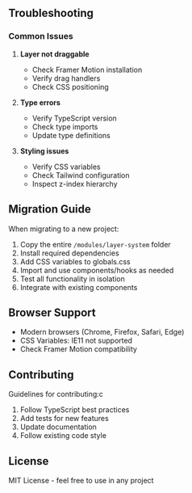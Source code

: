 
## Troubleshooting

### Common Issues

1. **Layer not draggable**
   - Check Framer Motion installation
   - Verify drag handlers
   - Check CSS positioning

2. **Type errors**
   - Verify TypeScript version
   - Check type imports
   - Update type definitions

3. **Styling issues**
   - Verify CSS variables
   - Check Tailwind configuration
   - Inspect z-index hierarchy

## Migration Guide

When migrating to a new project:

1. Copy the entire `/modules/layer-system` folder
2. Install required dependencies
3. Add CSS variables to globals.css
4. Import and use components/hooks as needed
5. Test all functionality in isolation
6. Integrate with existing components

## Browser Support

- Modern browsers (Chrome, Firefox, Safari, Edge)
- CSS Variables: IE11 not supported
- Check Framer Motion compatibility

## Contributing

Guidelines for contributing:c
1. Follow TypeScript best practices
2. Add tests for new features
3. Update documentation
4. Follow existing code style

## License

MIT License - feel free to use in any project